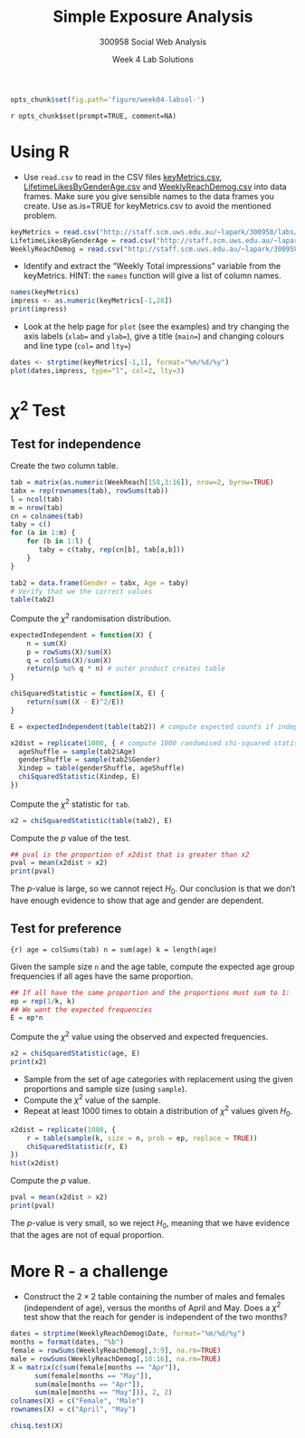 % Simple Exposure Analysis
% 300958 Social Web Analysis 
% Week 4 Lab Solutions


```r
opts_chunk$set(fig.path='figure/week04-labsol-')
```

`r opts_chunk$set(prompt=TRUE, comment=NA)`

# Using R

- Use `read.csv` to read in the CSV files [keyMetrics.csv](keyMetrics.csv), [LifetimeLikesByGenderAge.csv](LifetimeLikesByGenderAge.csv) and [WeeklyReachDemog.csv](WeeklyReachDemog.csv) into data frames.
Make sure you give sensible names to the data frames you create. Use as.is=TRUE for keyMetrics.csv to avoid the mentioned problem.

```r
keyMetrics = read.csv("http://staff.scm.uws.edu.au/~lapark/300958/labs/keyMetrics.csv", as.is=TRUE)
LifetimeLikesByGenderAge = read.csv("http://staff.scm.uws.edu.au/~lapark/300958/labs/LifetimeLikesByGenderAge.csv", as.is=TRUE)
WeeklyReachDemog = read.csv("http://staff.scm.uws.edu.au/~lapark/300958/labs/WeeklyReachDemog.csv", as.is=TRUE)
```

- Identify and extract the "Weekly Total impressions" variable from the keyMetrics. HINT: the `names` function will
give a list of column names.

```r
names(keyMetrics)
impress <- as.numeric(keyMetrics[-1,28])
print(impress)
```


- Look at the help page for `plot` (see the examples) 
and try changing the axis labels (`xlab=` and `ylab=`), give a title (`main=`) and
changing colours and line type (`col=` and `lty=`)

```r
dates <- strptime(keyMetrics[-1,1], format="%m/%d/%y")
plot(dates,impress, type="l", col=2, lty=3)
```


# $\chi^2$ Test


## Test for independence

Create the two column table.
```r
tab = matrix(as.numeric(WeekReach[158,3:16]), nrow=2, byrow=TRUE)
tabx = rep(rownames(tab), rowSums(tab))
l = ncol(tab)
m = nrow(tab)
cn = colnames(tab)
taby = c()
for (a in 1:m) {
    for (b in 1:l) {
       taby = c(taby, rep(cn[b], tab[a,b]))
    }
}

tab2 = data.frame(Gender = tabx, Age = taby)
# Verify that we the correct values
table(tab2)
```


Compute the $\chi^2$ randomisation distribution.
```r
expectedIndependent = function(X) {
    n = sum(X)
    p = rowSums(X)/sum(X)
    q = colSums(X)/sum(X)
    return(p %o% q * n) # outer product creates table
}

chiSquaredStatistic = function(X, E) {
    return(sum((X - E)^2/E))
}

E = expectedIndependent(table(tab2)) # compute expected counts if independent

x2dist = replicate(1000, { # compute 1000 randomised chi-squared statistics
  ageShuffle = sample(tab2$Age)
  genderShuffle = sample(tab2$Gender)
  Xindep = table(genderShuffle, ageShuffle)
  chiSquaredStatistic(Xindep, E)
})
```

Compute the $\chi^2$ statistic for `tab`.
```r
x2 = chiSquaredStatistic(table(tab2), E)
```

Compute the $p$ value of the test.
```r
## pval is the proportion of x2dist that is greater than x2
pval = mean(x2dist > x2)
print(pval)
```

The $p$-value is large, so we cannot reject $H_0$. Our conclusion is
that we don't have enough evidence to show that age and gender are
dependent.

## Test for preference

```{r)
age = colSums(tab)
n = sum(age)
k = length(age)
```

Given the sample size `n` and the age table, compute the expected
age group frequencies if all ages have the same proportion.
```r
## If all have the same proportion and the proportions must sum to 1:
ep = rep(1/k, k)
## We want the expected frequencies
E = ep*n
```

Compute the $\chi^2$ value using the observed and expected frequencies.
```r
x2 = chiSquaredStatistic(age, E)
print(x2)
```

- Sample from the set of age categories with replacement using the given
  proportions and sample size (using `sample`).
- Compute the $\chi^2$ value of the sample.
- Repeat at least 1000 times to obtain a distribution of $\chi^2$ values given $H_0$.

```r
x2dist = replicate(1000, {
	r = table(sample(k, size = n, prob = ep, replace = TRUE))
	chiSquaredStatistic(r, E)
})
hist(x2dist)
```

Compute the $p$ value.
```r
pval = mean(x2dist > x2)
print(pval)
```
The $p$-value is very small, so we reject $H_0$, meaning that we have evidence that the ages are not of equal proportion.


# More R - a challenge

- Construct the $2\times 2$ table containing the number of males and females
(independent of age), versus the months of April and May. Does a $\chi^2$ test
show that the reach for gender is independent of the two months?

```r
dates = strptime(WeeklyReachDemog$Date, format="%m/%d/%y")
months = format(dates, "%b")
female = rowSums(WeeklyReachDemog[,3:9], na.rm=TRUE)
male = rowSums(WeeklyReachDemog[,10:16], na.rm=TRUE)
X = matrix(c(sum(female[months == "Apr"]),
      sum(female[months == "May"]),
      sum(male[months == "Apr"]),
      sum(male[months == "May"])), 2, 2)
colnames(X) = c("Female", "Male")
rownames(X) = c("April", "May")

chisq.test(X)
```
